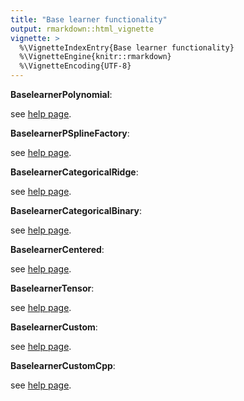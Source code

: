 ```yaml
---
title: "Base learner functionality"
output: rmarkdown::html_vignette
vignette: >
  %\VignetteIndexEntry{Base learner functionality}
  %\VignetteEngine{knitr::rmarkdown}
  %\VignetteEncoding{UTF-8}
---
```


__BaselearnerPolynomial__:

see [help page](../reference/BaselearnerPolynomial.html).

__BaselearnerPSplineFactory__:

see [help page](../reference/BaselearnerPSpline.html).

__BaselearnerCategoricalRidge__:

see [help page](../reference/BaselearnerCategoricalRidge.html).

__BaselearnerCategoricalBinary__:

see [help page](../reference/BaselearnerCategoricalBinary.html).

__BaselearnerCentered__:

see [help page](../reference/BaselearnerCentered.html).

__BaselearnerTensor__:

see [help page](../reference/BaselearnerTensor.html).

__BaselearnerCustom__:

see [help page](../reference/BaselearnerCustom.html).

__BaselearnerCustomCpp__:

see [help page](../reference/BaselearnerCustomCpp.html).
